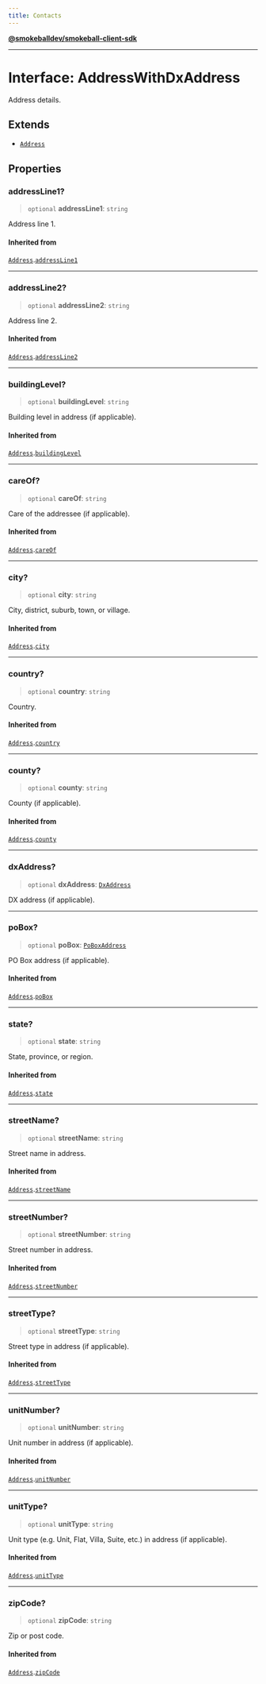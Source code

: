 ```yaml
---
title: Contacts
---
```

[**@smokeballdev/smokeball-client-sdk**](./../../../../README)

***

# Interface: AddressWithDxAddress

Address details.

## Extends

- [`Address`](./Address)

## Properties

### addressLine1?

> `optional` **addressLine1**: `string`

Address line 1.

#### Inherited from

[`Address`](./Address).[`addressLine1`](Address.md#addressline1)

***

### addressLine2?

> `optional` **addressLine2**: `string`

Address line 2.

#### Inherited from

[`Address`](./Address).[`addressLine2`](Address.md#addressline2)

***

### buildingLevel?

> `optional` **buildingLevel**: `string`

Building level in address (if applicable).

#### Inherited from

[`Address`](./Address).[`buildingLevel`](Address.md#buildinglevel)

***

### careOf?

> `optional` **careOf**: `string`

Care of the addressee (if applicable).

#### Inherited from

[`Address`](./Address).[`careOf`](Address.md#careof)

***

### city?

> `optional` **city**: `string`

City, district, suburb, town, or village.

#### Inherited from

[`Address`](./Address).[`city`](Address.md#city)

***

### country?

> `optional` **country**: `string`

Country.

#### Inherited from

[`Address`](./Address).[`country`](Address.md#country)

***

### county?

> `optional` **county**: `string`

County (if applicable).

#### Inherited from

[`Address`](./Address).[`county`](Address.md#county)

***

### dxAddress?

> `optional` **dxAddress**: [`DxAddress`](./DxAddress)

DX address (if applicable).

***

### poBox?

> `optional` **poBox**: [`PoBoxAddress`](./PoBoxAddress)

PO Box address (if applicable).

#### Inherited from

[`Address`](./Address).[`poBox`](Address.md#pobox)

***

### state?

> `optional` **state**: `string`

State, province, or region.

#### Inherited from

[`Address`](./Address).[`state`](Address.md#state)

***

### streetName?

> `optional` **streetName**: `string`

Street name in address.

#### Inherited from

[`Address`](./Address).[`streetName`](Address.md#streetname)

***

### streetNumber?

> `optional` **streetNumber**: `string`

Street number in address.

#### Inherited from

[`Address`](./Address).[`streetNumber`](Address.md#streetnumber)

***

### streetType?

> `optional` **streetType**: `string`

Street type in address (if applicable).

#### Inherited from

[`Address`](./Address).[`streetType`](Address.md#streettype)

***

### unitNumber?

> `optional` **unitNumber**: `string`

Unit number in address (if applicable).

#### Inherited from

[`Address`](./Address).[`unitNumber`](Address.md#unitnumber)

***

### unitType?

> `optional` **unitType**: `string`

Unit type (e.g. Unit, Flat, Villa, Suite, etc.) in address (if applicable).

#### Inherited from

[`Address`](./Address).[`unitType`](Address.md#unittype)

***

### zipCode?

> `optional` **zipCode**: `string`

Zip or post code.

#### Inherited from

[`Address`](./Address).[`zipCode`](Address.md#zipcode)

